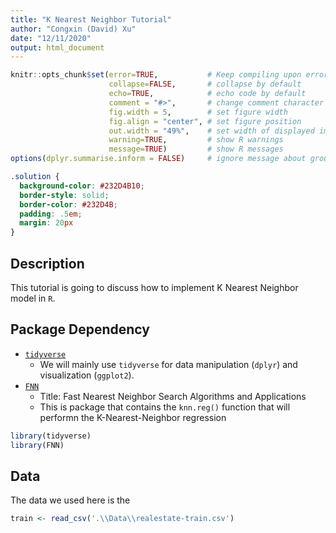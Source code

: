 ```yaml
---
title: "K Nearest Neighbor Tutorial"
author: "Congxin (David) Xu"
date: "12/11/2020"
output: html_document
---
```


```r
knitr::opts_chunk$set(error=TRUE,           # Keep compiling upon error
                      collapse=FALSE,       # collapse by default
                      echo=TRUE,            # echo code by default
                      comment = "#>",       # change comment character
                      fig.width = 5,        # set figure width
                      fig.align = "center", # set figure position
                      out.width = "49%",    # set width of displayed images
                      warning=TRUE,         # show R warnings
                      message=TRUE)         # show R messages
options(dplyr.summarise.inform = FALSE)     # ignore message about group structure
```


```css
.solution {
  background-color: #232D4B10;
  border-style: solid;
  border-color: #232D4B;
  padding: .5em;
  margin: 20px
}
```


## Description

This tutorial is going to discuss how to implement K Nearest Neighbor model in `R`. 

## Package Dependency

- [`tidyverse`](https://www.tidyverse.org/)
  - We will mainly use `tidyverse` for data manipulation (`dplyr`) and visualization (`ggplot2`). 
- [`FNN`](https://cran.r-project.org/web/packages/FNN/FNN.pdf)
  - Title: Fast Nearest Neighbor Search Algorithms and Applications
  - This is package that contains the `knn.reg()` function that will performn the K-Nearest-Neighbor regression


<div class="solution">
    
```r
library(tidyverse)
library(FNN)
```

<div>

## Data

The data we used here is the 

```r
train <- read_csv('.\\Data\\realestate-train.csv')
```












